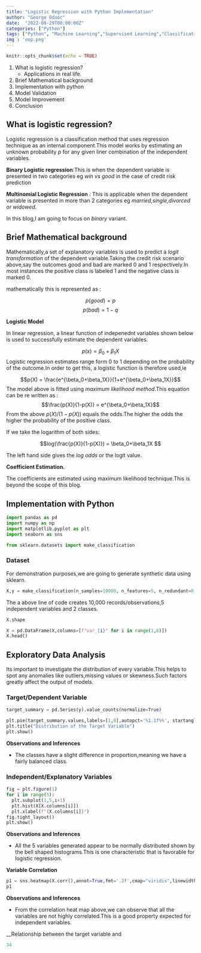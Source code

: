 ```yaml
---
title: "Logistic Regression with Python Implementation"
author: "George Oduor"
date:  "2022-08-29T00:00:00Z"
categories: ["Python"]
tags: ["Python", "Machine Learning","Supervised Learning","Classification","Regression"]
img : 'oop.png'
---
```


```r
knitr::opts_chunk$set(echo = TRUE)
```

1. What is logistic regression?
    - Applications in real life.
1. Brief Mathematical background
1. Implementation with python
1. Model Validation
1. Model Improvement
1. Conclusion


## What is logistic regression?

Logistic regression is a classification method that uses regression technique as an internal component.This model works by estimating an unknown probability _p_ for any given liner combination of the independent variables.

__Binary Logistic regression__:This is when the dependent variable is presented in two categories eg _win vs good_ in the case of credit risk prediction

__Multinomial Logistic Regression__ : This is applicable when the dependent variable is presented in more than 2 categories eg _married,single,divorced or widowed_.

In this blog,I am going to focus on _binary_ variant.

## Brief Mathematical background

Mathematically,a set of explanatory variables is used to predict a _logit transformation_ of the dependent variable.Taking the credit risk scenario above,say the outcomes good and bad are marked 0 and 1 respectively.In most instances the positive class is labeled 1 and the negative class is marked 0.

mathematically this is represented as :

$$p(good) = p$$
$$p(bad) = 1-q $$

__Logistic Model__

In linear regression, a linear function of indepenednt variables shown below is used to successfully estimate the dependent variables.

$$p(x) = \beta_0+\beta_1X$$
Logistic regression estimates range form 0 to 1 depending on the probability of the outcome.In order to get this, a logistic function is therefore used,ie

$$p(X) = \frac{e^{\beta_0+\beta_1X}}{1+e^{\beta_0+\beta_1X}}$$
The model above is fitted using _maximum likelihood method_.This equation can be re written as :
$$\frac{p(X)}{1-p(X)} = e^{\beta_0+\beta_1X}$$
From the above $p(X)/(1-p(X))$ equals the odds.The higher the odds the higher the probability of the positive class.

If we take the logarithm of both sides:

$$log(\frac{p(X)}{1-p(X)}) = \beta_0+\beta_1X $$

The left hand side gives the _log odds_ or the logit value.

__Coefficient Estimation.__

The coefficients are estimated using maximum likelihood technique.This is beyond the scope of this blog.

## Implementation with Python

```python
import pandas as pd
import numpy as np
import matplotlib.pyplot as plt
import seaborn as sns

from sklearn.datasets import make_classification
```

### Dataset

For demonstration purposes,we are going to generate synthetic data using sklearn.

```python
X,y = make_classification(n_samples=10000, n_features=5, n_redundant=0, n_classes=2, n_clusters_per_class=1, class_sep=1.0, random_state=0)
```

The a above line of code creates 10,000 records/observations,5 independent variables and 2 classes.

```python
X.shape
```

```python
X = pd.DataFrame(X,columns=[f"var_{i}" for i in range(1,6)])
X.head()
```

## Exploratory Data Analysis

Its important to investigate the distribution of every variable.This helps to spot any anomalies like outliers,missing values or skewness.Such factors greatly affect the output of models.

### Target/Dependent Variable

```python
target_summary = pd.Series(y).value_counts(normalize=True)

plt.pie(target_summary.values,labels=[1,0],autopct='%1.1f%%', startangle=30)
plt.title("Distribution of the Target Variable")
plt.show()
```

__Observations and Inferences__

- The classes have a slight difference in proportion,meaning we have a fairly balanced class.

### Independent/Explanatory Variables

```python
fig = plt.figure(1)
for i in range(5):
  plt.subplot(1,5,i+1)
  plt.hist(X[X.columns[i]])
  plt.xlabel(f"{X.columns[i]}")
fig.tight_layout()
plt.show()

```

__Observations and Inferences__

- All the 5 variables generated appear to be normally distributed shown by the bell shaped histograms.This is one characteristic that is favorable for logistic regression.

__Variable Correlation__

```python
p1 = sns.heatmap(X.corr(),annot=True,fmt='.2f',cmap="viridis",linewidth=.5,vmax=.3, square=True)
p1
```


__Observations and Inferences__

- From the correlation heat map above,we can observe that all the variables are not highly correlated.This is a good property expected for independent variables.


__Relationship between the target variable and
```r
34
```


